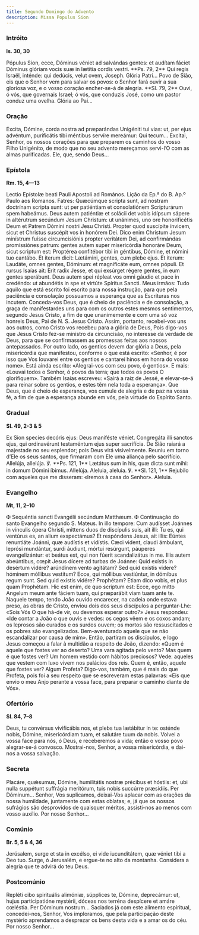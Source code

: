 ```yaml
---
title: Segundo Domingo do Advento
description: Missa Populus Sion
---
```


### Intróito

**Is. 30, 30**

<div class="side-by-side not-content">
  <span>
    Pópulus Sion, ecce, Dóminus véniet ad salvándas gentes: et audítam fáciet Dóminus glóriam vocis
    suæ in lætítia cordis vestri. **Ps. 79, 2** Qui regis Israël, inténde: qui dedúcis, velut ovem,
    Joseph. Glória Patri...
  </span>
  <span>
    Povo de Sião, eis que o Senhor vem para salvar os povos: o Senhor fará ouvir a sua gloriosa voz,
    e o vosso coração encher-se-á de alegria. **Sl. 79, 2** Ouvi, ó vós, que governais Israel; ó
    vós, que conduzis José, como um pastor conduz uma ovelha. Glória ao Pai...
  </span>
</div>

### Oração

<div class="side-by-side not-content">
  <span>
    Excita, Dómine, corda nostra ad præparándas Unigéniti tui vias: ut, per ejus advéntum,
    purificátis tibi méntibus servíre mereámur: Qui tecum...
  </span>
  <span>
    Excitai, Senhor, os nossos corações para que preparem os caminhos do vosso Filho Unigénito, de
    modo que no seu advento mereçamos servi-l’O com as almas purificadas. Ele, que, sendo Deus...
  </span>
</div>

### Epístola

**Rm. 15, 4—13**

<div class="side-by-side not-content">
  <span>Lectio Epístolæ beati Pauli Apostoli ad Romános.</span>
  <span>Lição da Ep.ª do B. Ap.º Paulo aos Romanos.</span>
  <span>
    Fatres: Quæcúmque scripta sunt, ad nostram doctrínam scripta sunt: ut per patiéntiam et
    consolatiónem Scripturárum spem habeámus. Deus autem patiéntiæ et solácii det vobis idípsum
    sápere in altérutrum secúndum Jesum Christum: ut unánimes, uno ore honorificétis Deum et Patrem
    Dómini nostri Jesu Christi. Propter quod suscípite ínvicem, sicut et Christus suscépit vos in
    honórem Dei. Dico enim Christum Jesum minístrum fuísse circumcisiónis propter veritátem Dei, ad
    confirmándas promissiónes patrum: gentes autem super misericórdia honoráre Deum, sicut scriptum
    est: Proptérea confitébor tibi in géntibus, Dómine, et nómini tuo cantábo. Et íterum dicit:
    Lætámini, gentes, cum plebe ejus. Et iterum: Laudáte, omnes gentes, Dóminum: et magnificáte eum,
    omnes pópuli. Et rursus Isaías ait: Erit radix Jesse, et qui exsúrget régere gentes, in eum
    gentes sperábunt. Deus autem spei répleat vos omni gáudio et pace in credéndo: ut abundétis in
    spe et virtúte Spíritus Sancti.
  </span>
  <span>
    Meus irmãos: Tudo aquilo que está escrito foi escrito para nossa instrução, para que pela
    paciência e consolação possuamos a esperança que as Escrituras nos incutem. Conceda-vos Deus,
    que é cheio de paciência e de consolação, a graça de manifestardes uns para com os outros estes
    mesmos sentimentos, segundo Jesus Cristo, a fim de que unanimemente e com uma só voz honreis
    Deus, Pai de N. S. Jesus Cristo. Assim, portanto, recebei-vos uns aos outros, como Cristo vos
    recebeu para a glória de Deus, Pois digo-vos que Jesus Cristo fez-se ministro da circuncisão, no
    interesse da verdade de Deus, para que se confirmassem as promessas feitas aos nossos
    antepassados. Por outro lado, os gentios devem dar glória a Deus, pela misericórdia que
    manifestou, conforme o que está escrito: «Senhor, é por isso que Vos louvarei entre os gentios e
    cantarei hinos em honra do vosso nome». Está ainda escrito: «Alegrai-vos com seu povo, ó
    gentios». E mais: «Louvai todos o Senhor, ó povos da terra; que todos os povos O glorifiquem».
    Também Isaías escreveu: «Sairá a raiz de Jessé, e elevar-se-á para reinar sobre os gentios, e
    estes têm nela toda a esperança». Que Deus, que é cheio de esperança, vos cumule de alegria e de
    paz na vossa fé, a fim de que a esperança abunde em vós, pela virtude do Espírito Santo.
  </span>
</div>

### Gradual

**Sl. 49, 2-3 & 5**

<div class="side-by-side not-content">
  <span>
    Ex Sion species decóris ejus: Deus maniféste véniet. Congregáta illi sanctos ejus, qui
    ordinavérunt testaméntum ejus super sacrifícia.
  </span>
  <span>
    De Sião raiará a majestade no seu esplendor; pois Deus virá visivelmente. Reuniu em torno d’Ele
    os seus santos, que firmaram com Ele uma aliança pelo sacrifício.
  </span>
  <span>
    Allelúja, allelúja. ℣. **Ps. 121, 1** Lætátus sum in his, quæ dicta sunt mihi: in domum Dómini
    íbimus. Allelúja.
  </span>
  <span>
    Aleluia, aleluia. ℣. **Sl. 121, 1** Rejubilo com aqueles que me disseram: «Iremos à casa do
    Senhor». Aleluia.
  </span>
</div>

### Evangelho

**Mt, 11, 2–10**

<div class="side-by-side not-content">
  <span>
    <span class="text-red-500">✠</span> Sequéntia sancti Evangélii secúndum Matthæum.
  </span>
  <span>
    <span class="text-red-500">✠</span> Continuação do santo Evangelho segundo S. Mateus.
  </span>
  <span>
    In illo tempore: Cum audísset Joánnes in vínculis ópera Christi, mittens duos de discípulis
    suis, ait illi: Tu es, qui ventúrus es, an alium exspectámus? Et respóndens Jesus, ait illis:
    Eúntes renuntiáte Joánni, quæ audístis et vidístis. Cæci vident, claudi ámbulant, leprósi
    mundántur, surdi áudiunt, mórtui resúrgunt, páuperes evangelizántur: et beátus est, qui non
    fúerit scandalizátus in me. Illis autem abeúntibus, cœpit Jesus dícere ad turbas de Joánne: Quid
    exístis in desértum vidére? arúndinem vento agitátam? Sed quid exístis videre? hóminem móllibus
    vestitum? Ecce, qui móllibus vestiúntur, in dómibus regum sunt. Sed quid exístis vidére?
    Prophétam? Etiam dico vobis, et plus quam Prophétam. Hic est enim, de quo scriptum est: Ecce,
    ego mitto Angelum meum ante fáciem tuam, qui præparábit viam tuam ante te.
  </span>
  <span>
    Naquele tempo, tendo João ouvido encarecer, na cadeia onde estava preso, as obras de Cristo,
    enviou dois dos seus discípulos a perguntar-Lhe: «Sois Vós O que há-de vir, ou devemos esperar
    outro?» Jesus respondeu: «Ide contar a João o que ouvis e vedes: os cegos vêem e os coxos andam;
    os leprosos são curados e os surdos ouvem; os mortos são ressuscitados e os pobres são
    evangelizados. Bem-aventurado aquele que se não escandalizar por causa de mim». Então, partiram
    os discípulos, e logo Jesus começou a falar à multidão a respeito de João, dizendo: «Quem é
    aquele que fostes ver ao deserto? Uma vara agitada pelo vento? Mas quem é que fostes ver? Um
    homem vestido com hábitos preciosos? Vede: aqueles que vestem com luxo vivem nos palácios dos
    reis. Quem é, então, aquele que fostes ver? Algum Profeta? Digo-vos, também, que é mais do que
    Profeta, pois foi a seu respeito que se escreveram estas palavras: «Eis que envio o meu Anjo
    perante a vossa face, para preparar o caminho diante de Vós».
  </span>
</div>

### Ofertório

**Sl. 84, 7–8**

<div class="side-by-side not-content">
  <span>
    Deus, tu convérsus vivificábis nos, et plebs tua lætábitur in te: osténde nobis, Dómine,
    misericórdiam tuam, et salutáre tuum da nobis.
  </span>
  <span>
    Volvei a vossa face para nós, ó Deus, e receberemos a vida; então o vosso povo alegrar-se-á
    convosco. Mostrai-nos, Senhor, a vossa misericórdia, e dai-nos a vossa salvação.
  </span>
</div>

### Secreta

<div class="side-by-side not-content">
  <span>
    Placáre, quǽsumus, Dómine, humilitátis nostræ précibus et hóstiis: et, ubi nulla suppétunt
    suffrágia meritórum, tuis nobis succúrre præsídiis. Per Dóminum...
  </span>
  <span>
    Senhor, Vos suplicamos, deixai-Vos aplacar com as orações da nossa humildade, juntamente com
    estas oblatas; e, já que os nossos sufrágios são desprovidos de quaisquer méritos, assisti-nos
    ao menos com vosso auxílio. Por nosso Senhor...
  </span>
</div>

### Comúnio

**Br. 5, 5 & 4, 36**

<div class="side-by-side not-content">
  <span>Jerúsalem, surge et sta in excélso, ei vide iucunditátem, quæ véniet tibi a Deo tuo.</span>
  <span>
    Surge, ó Jerusalém, e ergue-te no alto da montanha. Considera a alegria que te advirá do teu
    Deus.
  </span>
</div>

### Postcomúnio

<div class="side-by-side not-content">
  <span>
    Repléti cibo spirituális alimóniæ, súpplices te, Dómine, deprecámur: ut, hujus participatióne
    mystérii, dóceas nos terréna despícere et amáre cœléstia. Per Dóminum nostrum...
  </span>
  <span>
    Saciados já com este alimento espiritual, concedei-nos, Senhor, Vos imploramos, que pela
    participação deste mystério aprendamos a desprezar os bens desta vida e a amar os do céu. Por
    nosso Senhor...
  </span>
</div>
